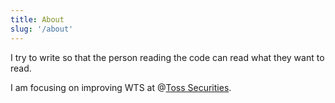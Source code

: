 ```yaml
---
title: About
slug: '/about'
---
```


I try to write so that the person reading the code can read what they want to read.

I am focusing on improving WTS at @[Toss Securities](https://github.com/tossinvest).
